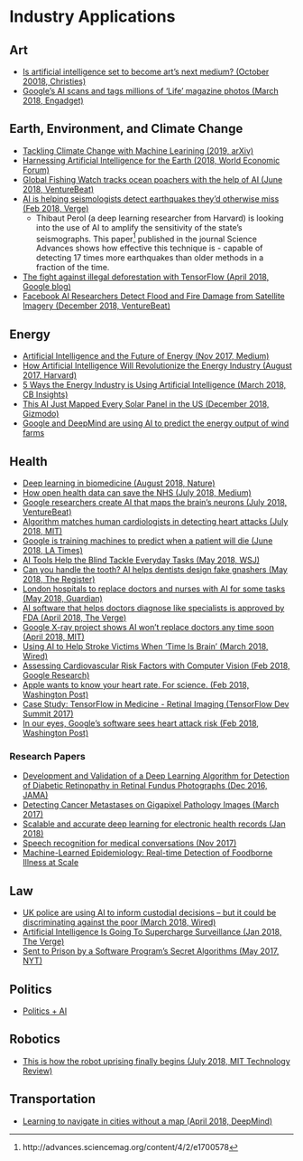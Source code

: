 # Industry Applications {#industry}

## Art

- [Is artificial intelligence set to become art’s next medium? (October 20018, Christies)](https://www.christies.com/features/A-collaboration-between-two-artists-one-human-one-a-machine-9332-1.aspx)
- [Google's AI scans and tags millions of 'Life' magazine photos (March 2018, Engadget)](https://www.engadget.com/2018/03/07/googles-ai-scans-and-tags-millions-of-life-magazine-photos/)

## Earth, Environment, and Climate Change

- [Tackling Climate Change with Machine Learining (2019, arXiv)](https://arxiv.org/pdf/1906.05433.pdf)
- [Harnessing Artificial Intelligence for the Earth (2018, World Economic Forum)](http://www3.weforum.org/docs/Harnessing_Artificial_Intelligence_for_the_Earth_report_2018.pdf)
- [Global Fishing Watch tracks ocean poachers with the help of AI (June 2018, VentureBeat)](https://venturebeat.com/2018/06/08/global-fishing-watch-tracks-ocean-poachers-with-the-help-of-ai/)
- [AI is helping seismologists detect earthquakes they’d otherwise miss (Feb 2018, Verge)](https://www.theverge.com/2018/2/14/17011396/ai-earthquake-detection-oklahoma-neural-network)
    - Thibaut Perol (a deep learning researcher from Harvard) is looking into the use of AI to amplify the sensitivity of the state’s seismographs. This paper^[http://advances.sciencemag.org/content/4/2/e1700578] published in the journal Science Advances shows how effective this technique is - capable of detecting 17 times more earthquakes than older methods in a fraction of the time.
- [The fight against illegal deforestation with TensorFlow (April 2018, Google blog)](https://blog.google/topics/machine-learning/fight-against-illegal-deforestation-tensorflow/)
- [Facebook AI Researchers Detect Flood and Fire Damage from Satellite Imagery (December 2018, VentureBeat)](https://venturebeat.com/2018/12/07/facebook-ai-researchers-detect-flood-and-fire-damage-from-satellite-imagery/)

## Energy

- [Artificial Intelligence and the Future of Energy (Nov 2017, Medium)](https://medium.com/wepower/artificial-intelligence-and-the-future-of-energy-105ac6053de4)
- [How Artificial Intelligence Will Revolutionize the Energy Industry (August 2017, Harvard)](http://sitn.hms.harvard.edu/flash/2017/artificial-intelligence-will-revolutionize-energy-industry/)
- [5 Ways the Energy Industry is Using Artificial Intelligence (March 2018, CB Insights)](https://www.cbinsights.com/research/artificial-intelligence-energy-industry/)
- [This AI Just Mapped Every Solar Panel in the US (December 2018, Gizmodo)](https://gizmodo.com/this-ai-just-mapped-every-solar-panel-in-the-united-sta-1831200756)
- [Google and DeepMind are using AI to predict the energy output of wind farms](https://www.theverge.com/2019/2/26/18241632/google-deepmind-wind-farm-ai-machine-learning-green-energy-efficiency)

## Health

- [Deep learning in biomedicine (August 2018, Nature)](https://drive.google.com/file/d/0B7Js-ioiI0O6akJFX3dMQmRvdm9PYzh6Zk93T2FILUFyb2JZ/view)
- [How open health data can save the NHS (July 2018, Medium)](https://towardsdatascience.com/how-open-health-data-can-save-the-nhs-a2f7059af0f7)
- [Google researchers create AI that maps the brain’s neurons (July 2018, VentureBeat)](https://venturebeat.com/2018/07/16/google-researchers-create-ai-that-maps-the-brains-neurons/)
- [Algorithm matches human cardiologists in detecting heart attacks (July 2018, MIT)](https://www.technologyreview.com/s/611541/algorithm-matches-human-cardiologists-in-detecting-heart-attacks/)
- [Google is training machines to predict when a patient will die (June 2018, LA Times)](http://www.latimes.com/business/technology/la-fi-tn-google-artificial-intelligence-healthcare-20180618-story.html)
- [AI Tools Help the Blind Tackle Everyday Tasks (May 2018, WSJ)](https://www.wsj.com/articles/ai-tools-help-the-blind-tackle-everyday-tasks-1527559620)
- [Can you handle the tooth? AI helps dentists design fake gnashers (May 2018, The Register)](https://www.theregister.co.uk/2018/05/22/ai_generated_teeth_dentists/)
- [London hospitals to replace doctors and nurses with AI for some tasks (May 2018, Guardian)](https://www.theguardian.com/society/2018/may/21/london-hospitals-to-replace-doctors-and-nurses-with-ai-for-some-tasks)
- [AI software that helps doctors diagnose like specialists is approved by FDA (April 2018, The Verge)](https://www.theverge.com/2018/4/11/17224984/artificial-intelligence-idxdr-fda-eye-disease-diabetic-rethinopathy)
- [Google X-ray project shows AI won’t replace doctors any time soon (April 2018, MIT)](https://www.technologyreview.com/s/610552/google-x-ray-project-shows-ai-wont-replace-doctors-any-time-soon/)
- [Using AI to Help Stroke Victims When 'Time Is Brain' (March 2018, Wired)](https://www.wired.com/story/using-ai-to-help-stroke-victims-when-time-is-brain/)
- [Assessing Cardiovascular Risk Factors with Computer Vision (Feb 2018, Google Research)](https://research.googleblog.com/2018/02/assessing-cardiovascular-risk-factors.html)
- [Apple wants to know your heart rate. For science. (Feb 2018, Washington Post)](https://www.washingtonpost.com/news/the-switch/wp/2017/11/30/apple-wants-to-know-your-heart-rate-for-science/?utm_term=.093cac7d132a)
- [Case Study: TensorFlow in Medicine - Retinal Imaging (TensorFlow Dev Summit 2017)](https://www.youtube.com/watch?v=oOeZ7IgEN4o)
- [In our eyes, Google’s software sees heart attack risk (Feb 2018, Washington Post)](https://www.washingtonpost.com/news/the-switch/wp/2018/02/19/google-used-artificial-intelligence-to-predict-heart-attacks-with-the-human-eye/?utm_term=.db4dc29beb7a)

### Research Papers

- [Development and Validation of a Deep Learning Algorithm for Detection of Diabetic Retinopathy in Retinal Fundus Photographs (Dec 2016, JAMA)](https://jamanetwork.com/journals/jama/fullarticle/2588763?guestAccessKey=e95d1518-94df-41f3-a32c-f5ee30e7f3b1)
- [Detecting Cancer Metastases on Gigapixel Pathology Images (March 2017)](https://arxiv.org/abs/1703.02442)
- [Scalable and accurate deep learning for electronic health records (Jan 2018)](https://arxiv.org/abs/1801.07860)
- [Speech recognition for medical conversations (Nov 2017)](https://arxiv.org/abs/1801.07860)
- [Machine-Learned Epidemiology: Real-time Detection of Foodborne Illness at Scale](https://drive.google.com/file/d/1333EiV0iVt1QaYJCgSrI7sE8Oo-juLv7/view)

## Law

- [UK police are using AI to inform custodial decisions – but it could be discriminating against the poor (March 2018, Wired)](http://www.wired.co.uk/article/police-ai-uk-durham-hart-checkpoint-algorithm-edit?utm_content=buffer64913&utm_medium=social&utm_source=twitter.com&utm_campaign=buffer)
- [Artificial Intelligence Is Going To Supercharge Surveillance (Jan 2018, The Verge)](https://www.theverge.com/2018/1/23/16907238/artificial-intelligence-surveillance-cameras-security)
- [Sent to Prison by a Software Program’s Secret Algorithms (May 2017, NYT)](https://www.nytimes.com/2017/05/01/us/politics/sent-to-prison-by-a-software-programs-secret-algorithms.html)

## Politics

- [Politics + AI](https://medium.com/politics-ai)

## Robotics

- [This is how the robot uprising finally begins (July 2018, MIT Technology Review)](https://www.technologyreview.com/s/611424/this-is-how-the-robot-uprising-finally-begins/)

## Transportation

- [Learning to navigate in cities without a map (April 2018, DeepMind)](https://deepmind.com/blog/learning-to-navigate-cities-without-a-map/)
